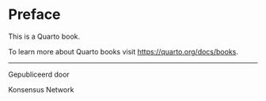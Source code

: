 # Preface {.unnumbered}

This is a Quarto book.

To learn more about Quarto books visit <https://quarto.org/docs/books>.


------------------------------------------------------------------------

Gepubliceerd door

::: scshape
Konsensus Network
:::
